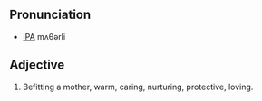 ==Pronunciation==
*[[IPA]] mʌθərli

==Adjective==
# Befitting a mother, warm, caring, nurturing, protective, loving.